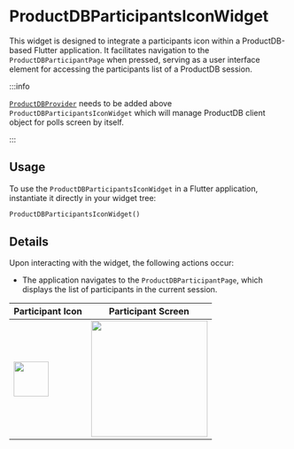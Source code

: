 # ProductDBParticipantsIconWidget

This widget is designed to integrate a participants icon within a ProductDB-based Flutter application. It facilitates navigation to the `ProductDBParticipantPage` when pressed, serving as a user interface element for accessing the participants list of a ProductDB session.

:::info

[`ProductDBProvider`](./ProductDB-provider.mdx) needs to be added above `ProductDBParticipantsIconWidget` which will manage ProductDB client object for polls screen by itself.

:::

## Usage

To use the `ProductDBParticipantsIconWidget` in a Flutter application, instantiate it directly in your widget tree:

```dart
ProductDBParticipantsIconWidget()
```

## Details

Upon interacting with the widget, the following actions occur:

- The application navigates to the `ProductDBParticipantPage`, which displays the list of participants in the current session.

| Participant Icon                                                             | Participant Screen                                                     |
| ---------------------------------------------------------------------------- | ---------------------------------------------------------------------- |
| <img src="/static/mobile/flutter/participant-icon-widget.png" width="63px"/> | <img src="/static/mobile/flutter/participant-screen.png" width="210"/> |
